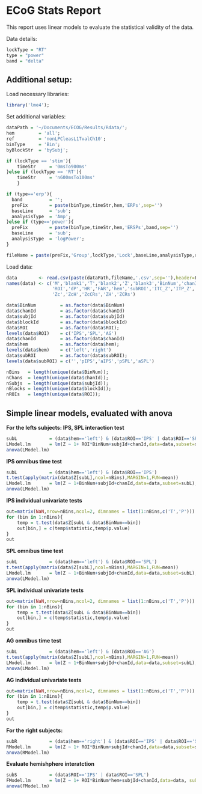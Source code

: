 
ECoG Stats Report
========================================================

This report uses linear models to evaluate the statistical validity 
of the data. 

Data details:
```r
lockType = "RT"
type = "power"
band = "delta"
```

Additional setup:
-------------------------------------------------------
Load necessary libraries:
```r
library('lme4');
```

Set additional variables:
```r
dataPath = '~/Documents/ECOG/Results/Rdata/';
hem 		= 'all';
ref 		= 'nonLPCleasL1TvalCh10';
binType     = 'Bin';
byBlockStr 	= 'bySubj';

if (lockType == 'stim'){
	timeStr 	= '0msTo900ms'
}else if (lockType == 'RT'){
	timeStr 	= 'n600msTo100ms'
	}	

if (type=='erp'){  
  band 			= '';
  preFix 		= paste(binType,timeStr,hem,'ERPs',sep='')
  baseLine 		= 'sub';
  analysisType 	= 'Amp';
}else if (type=='power'){
  preFix 		= paste(binType,timeStr,hem,'ERSPs',band,sep='')
  baseLine 		= 'sub';
  analysisType 	= 'logPower';
}

fileName = paste(preFix,'Group',lockType,'Lock',baseLine,analysisType,ref,byBlockStr,sep='');
```

Load data:
```r
data 		<- read.csv(paste(dataPath,fileName,'.csv',sep=''),header=F)
names(data) <- c('M','blank1','T','blank2','Z','blank3','BinNum','chanId','subjId', 'blockId', 
				 'ROI','dP','HR','FAR','hem','subROI','ITC_Z','ITP_Z',
				 'Zc','ZcH','ZcCRs','ZH','ZCRs')

data$BinNum 		= as.factor(data$BinNum)
data$chanId 		= as.factor(data$chanId)
data$subjId  		= as.factor(data$subjId)
data$blockId  		= as.factor(data$blockId)
data$ROI  			= as.factor(data$ROI);
levels(data$ROI)	= c('IPS','SPL','AG')
data$chanId 		= as.factor(data$chanId)
data$hem 			= as.factor(data$hem);
levels(data$hem)	= c('left','right')
data$subROI  		= as.factor(data$subROI);
levels(data$subROI) = c('','pIPS','aIPS','pSPL','aSPL')

nBins 	= length(unique(data$BinNum));
nChans 	= length(unique(data$chanId));
nSubjs 	= length(unique(data$subjId));
nBlocks = length(unique(data$blockId));
nROIs 	= length(unique(data$ROI));
```

Simple linear models, evaluated with anova
------------------------------------------------
**For the lefts subjects: IPS, SPL interaction test**
```r
subL 			= (data$hem=='left') & (data$ROI=='IPS' | data$ROI=='SPL')
LModel.lm 		= lm(Z ~ 1+ ROI*BinNum+subjId+chanId,data=data,subset=subL);
anova(LModel.lm)
```
**IPS omnibus time test**
```r
subL 			= (data$hem=='left') & (data$ROI=='IPS')
t.test(apply(matrix(data$Z[subL],ncol=nBins),MARGIN=1,FUN=mean))
LModel.lm 		= lm(Z ~ 1+BinNum+subjId+chanId,data=data,subset=subL);
anova(LModel.lm)
```
**IPS individual univariate tests**
```r
out=matrix(NaN,nrow=nBins,ncol=2, dimnames = list(1:nBins,c('T','P')))
for (bin in 1:nBins){
	temp = t.test(data$Z[subL & data$BinNum==bin])
	out[bin,] = c(temp$statistic,temp$p.value)
}
out
```
**SPL omnibus time test**
```r
subL 			= (data$hem=='left') & (data$ROI=='SPL')
t.test(apply(matrix(data$Z[subL],ncol=nBins),MARGIN=1,FUN=mean))
LModel.lm 		= lm(Z ~ 1+BinNum+subjId+chanId,data=data,subset=subL);
anova(LModel.lm)
```
**SPL individual univariate tests**
```r
out=matrix(NaN,nrow=nBins,ncol=2, dimnames = list(1:nBins,c('T','P')))
for (bin in 1:nBins){
	temp = t.test(data$Z[subL & data$BinNum==bin])
	out[bin,] = c(temp$statistic,temp$p.value)
}
out
```
**AG omnibus time test**
```r
subL 			= (data$hem=='left') & (data$ROI=='AG')
t.test(apply(matrix(data$Z[subL],ncol=nBins),MARGIN=1,FUN=mean))
LModel.lm 		= lm(Z ~ 1+BinNum+subjId+chanId,data=data,subset=subL);
anova(LModel.lm)
```
**AG individual univariate tests**
```r
out=matrix(NaN,nrow=nBins,ncol=2, dimnames = list(1:nBins,c('T','P')))
for (bin in 1:nBins){
	temp = t.test(data$Z[subL & data$BinNum==bin])
	out[bin,] = c(temp$statistic,temp$p.value)
}
out
```
**For the right subjects:**
```r
subR 			= (data$hem=='right') & (data$ROI=='IPS' | data$ROI=='SPL')
RModel.lm 		= lm(Z ~ 1+ ROI*BinNum+subjId+chanId,data=data,subset=subR);
anova(RModel.lm)
```

**Evaluate hemishphere interatction**
```r
subS 			= (data$ROI=='IPS' | data$ROI=='SPL')
FModel.lm 		= lm(Z ~ 1+ ROI*BinNum*hem+subjId+chanId,data=data, subset = subS);
anova(FModel.lm)
```
